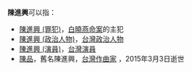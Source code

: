 '''陳進興'''可以指：

* [[陳進興_(罪犯)|陳進興 (罪犯)]]，[[白曉燕命案|白曉燕命案]]的主犯
* [[陳進興_(政治人物)|陳進興 (政治人物)]]，[[台灣|台灣]][[政治人物|政治人物]]
* [[陳進興_(演員)|陳進興 (演員)]]，[[台灣|台灣]][[演員|演員]]
* [[陳品|陳品]]，舊名陳進興，[[台灣|台灣]][[作曲家|作曲家]] ，2015年3月3日逝世

{{disambig|cat=三字陈姓人名消歧义|jin}}